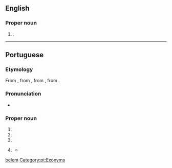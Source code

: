 {{also|belem|belém|Belem}}
==English==
{{wikipedia}}

===Proper noun===
{{head|en|proper nouns}}

# {{place|en|municipality/state capital|s/Pará|c/Brazil}}.

[[Category:English terms spelled with É|belem]]

----

==Portuguese==

===Etymology===
From {{inh|pt|roa-opt|Beleen}}, from {{inh|pt|la|Bēthlehemum}}, from {{der|pt|grc|Βηθλεέμ}}, from {{der|pt|he|בּית לחם|tr=bet lékhem}}.

===Pronunciation===
* {{a|Brazil}} {{IPA|pt|/be.ˈlẽj̃/}}

===Proper noun===
{{pt-proper noun|f}}

# {{place|pt|city|c/Palestine|t1=Bethlehem}}
# {{place|pt|city/state capital|s/Pará|c/Brazil|t1=Belém}}
# {{place|pt|parish|mun:pref/Lisbon|c/Portugal|t1=Belém}}
# {{lb|pt|politics|Portugal}} {{clipping of|pt|[[palácio|Palácio]] [[nacional|Nacional]] [[de]] [[Belém]]|nodot=1}} {{gloss|Belém Palace, residency of the Portuguese president}}
#* {{quote-journal|pt|date=2015-11-23|author=Nuno Sá Lourenço|title=Cavaco impõe seis condições para indigitar Costa|work=Público|url=http://www.publico.pt/politica/noticia/cavaco-impoe-seis-condicoes-para-indigitar-costa-1715273|passage=A audiência do secretário-geral do PS com o Presidente da República, terminou esta segunda-feira ao fim de meia-hora. António Costa saiu de '''Belém''' sem fazer qualquer declaração.}}

[[Category:pt:Exonyms]]